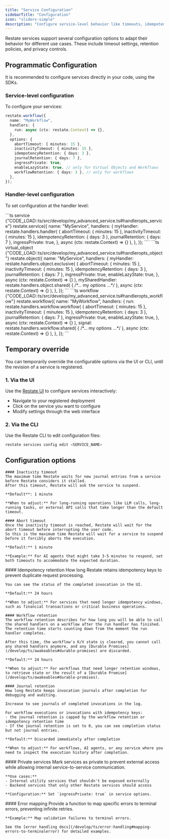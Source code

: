 ```yaml
---
title: "Service Configuration"
sidebarTitle: "Configuration"
icon: "sliders-simple"
description: "Configure service-level behavior like timeouts, idempotency retention, and privacy."
---
```


Restate services support several configuration options to adapt their behavior for different use cases. These include timeout settings, retention policies, and privacy controls.

## **Programmatic Configuration**
It is recommended to configure services directly in your code, using the SDKs.

### Service-level configuration

To configure your services:

```ts {"CODE_LOAD::ts/src/develop/my_advanced_service.ts#options"} 
restate.workflow({
  name: "MyWorkflow",
  handlers: {
    run: async (ctx: restate.Context) => {},
  },
  options: {
    abortTimeout: { minutes: 15 },
    inactivityTimeout: { minutes: 15 },
    idempotencyRetention: { days: 3 },
    journalRetention: { days: 7 },
    ingressPrivate: true,
    enableLazyState: true, // only for Virtual Objects and Workflows
    workflowRetention: { days: 3 }, // only for workflows
  },
});
```

### Handler-level configuration

To set configuration at the handler level:

<CodeGroup>
```ts service {"CODE_LOAD::ts/src/develop/my_advanced_service.ts#handleropts_service"} 
restate.service({
  name: "MyService",
  handlers: {
    myHandler: restate.handlers.handler(
      {
        abortTimeout: { minutes: 15 },
        inactivityTimeout: { minutes: 15 },
        idempotencyRetention: { days: 3 },
        journalRetention: { days: 7 },
        ingressPrivate: true,
      },
      async (ctx: restate.Context) => {}
    ),
  },
});
````
```ts virtual_object {"CODE_LOAD::ts/src/develop/my_advanced_service.ts#handleropts_object"} 
restate.object({
  name: "MyService",
  handlers: {
    myHandler: restate.handlers.object.exclusive(
      {
        abortTimeout: { minutes: 15 },
        inactivityTimeout: { minutes: 15 },
        idempotencyRetention: { days: 3 },
        journalRetention: { days: 7 },
        ingressPrivate: true,
        enableLazyState: true,
      },
      async (ctx: restate.Context) => {}
    ),
    mySharedHandler: restate.handlers.object.shared(
      {
        /*... my options ...*/
      },
      async (ctx: restate.Context) => {}
    ),
  },
});
```
```ts workflow {"CODE_LOAD::ts/src/develop/my_advanced_service.ts#handleropts_workflow"} 
restate.workflow({
  name: "MyWorkflow",
  handlers: {
    run: restate.handlers.workflow.workflow(
      {
        abortTimeout: { minutes: 15 },
        inactivityTimeout: { minutes: 15 },
        idempotencyRetention: { days: 3 },
        journalRetention: { days: 7 },
        ingressPrivate: true,
        enableLazyState: true,
      },
      async (ctx: restate.Context) => {}
    ),
    signal: restate.handlers.workflow.shared(
      {
        /*... my options ...*/
      },
      async (ctx: restate.Context) => {}
    ),
  },
});
```
</CodeGroup>

## **Temporary override**
You can temporarily override the configurable options via the UI or CLI, until the revision of a service is registered.

### 1. **Via the UI**
Use the [Restate UI](/installation#restate-ui) to configure services interactively:
- Navigate to your registered deployment
- Click on the service you want to configure
- Modify settings through the web interface

### 2. **Via the CLI**
Use the Restate CLI to edit configuration files:
```bash
restate services config edit <SERVICE_NAME>
```

## Configuration options

<AccordionGroup>
  <Accordion title="Timeout settings">

    #### Inactivity timeout
    The maximum time Restate waits for new journal entries from a service before Restate considers it stalled.
    After this timeout, Restate will ask the service to suspend.

    **Default**: 1 minute

    **When to adjust:** For long-running operations like LLM calls, long-running tasks, or external API calls that take longer than the default timeout.

    #### Abort timeout
    Once the inactivity timeout is reached, Restate will wait for the abort timeout before interrupting the user code.
    So this is the maximum time Restate will wait for a service to suspend before it forcibly aborts the execution.

    **Default:** 1 minute

    **Example:** For AI agents that might take 3-5 minutes to respond, set both timeouts to accommodate the expected duration.
  </Accordion>

  <Accordion title="Retention policies">
    #### Idempotency retention
    How long Restate retains idempotency keys to prevent duplicate request processing.

    You can see the status of the completed invocation in the UI.

    **Default:** 24 hours

    **When to adjust:** For services that need longer idempotency windows, such as financial transactions or critical business operations.

    #### Workflow retention
    The workflow retention describes for how long you will be able to call the shared handlers on a workflow after the run handler has finished.
    The retention time starts counting down from the moment the run handler completes.

    After this time, the workflow's K/V state is cleared, you cannot call any shared handlers anymore, and any [Durable Promises](/develop/ts/awakeables#durable-promises) are discarded.

    **Default:** 24 hours

    **When to adjust:** For workflows that need longer retention windows, to retrieve state or the result of a [Durable Promise](/develop/ts/awakeables#durable-promises).
    
    #### Journal retention
    How long Restate keeps invocation journals after completion for debugging and auditing.

    Increase to see journals of completed invocations in the log.

    For workflow executions or invocations with idempotency keys:
    - the journal retention is capped by the workflow retention or idempotency retention time
    - If the journal retention is set to 0, you can see completion status but not journal entries.

    **Default:** Discarded immediately after completion
    
    **When to adjust:** For workflows, AI agents, or any service where you need to inspect the execution history after completion.
  </Accordion>

  <Accordion title="Privacy and access control">
    #### Private services
    Mark services as private to prevent external access while allowing internal service-to-service communication.
    
    **Use cases:**
    - Internal utility services that shouldn't be exposed externally
    - Backend services that only other Restate services should access
    
    **Configuration:** Set `ingressPrivate: true` in service options.
  </Accordion>

  <Accordion title="Error handling">
    #### Error mapping
    Provide a function to map specific errors to terminal errors, preventing infinite retries.
    
    **Example:** Map validation failures to terminal errors.
    
    See the [error handling docs](/develop/ts/error-handling#mapping-errors-to-terminalerror) for detailed examples.
  </Accordion>
</AccordionGroup>



